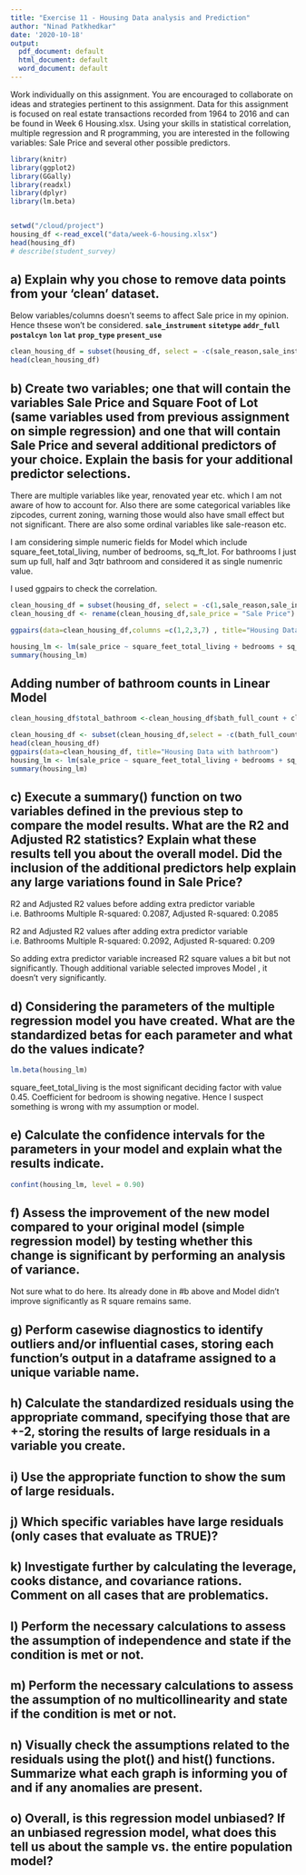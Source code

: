 ```yaml
---
title: "Exercise 11 - Housing Data analysis and Prediction"
author: "Ninad Patkhedkar"
date: '2020-10-18'
output:
  pdf_document: default
  html_document: default
  word_document: default
---
```


Work individually on this assignment. You are encouraged to collaborate on ideas and strategies pertinent to this assignment. Data for this assignment is focused on real estate transactions recorded from 1964 to 2016 and can be found in Week 6 Housing.xlsx. Using your skills in statistical correlation, multiple regression and R programming, you are interested in the following variables: Sale Price and several other possible predictors.

```r
library(knitr)
library(ggplot2)
library(GGally)
library(readxl)
library(dplyr)
library(lm.beta)


setwd("/cloud/project")
housing_df <-read_excel("data/week-6-housing.xlsx")
head(housing_df)
# describe(student_survey)
```
## a) Explain why you chose to remove data points from your ‘clean’ dataset.
Below variables/columns doesn't seems to affect Sale price in my opinion. Hence thsese won't be considered.
**`sale_instrument`**
**`sitetype`**
**`addr_full`**
**`postalcyn`**
**`lon`**
**`lat`**
**`prop_type`**
**`present_use`**

```r
clean_housing_df = subset(housing_df, select = -c(sale_reason,sale_instrument,sitetype,addr_full,postalctyn,lon,lat,prop_type,present_use) )
head(clean_housing_df)

```
## b) Create two variables; one that will contain the variables Sale Price and Square Foot of Lot (same variables used from previous assignment on simple regression) and one that will contain Sale Price and several additional predictors of your choice. Explain the basis for your additional predictor selections.

There are multiple variables like year, renovated year etc. which I am not aware of how to account for. Also there are some categorical variables like zipcodes, current zoning, warning those would also have small effect but not significant. There are also some ordinal variables like sale-reason etc.

I am considering simple numeric fields for Model which include square_feet_total_living, number of bedrooms, sq_ft_lot. For bathrooms I just sum up full, half and 3qtr bathroom and considered it as single numenric value. 

I used ggpairs to check the correlation.

```r
clean_housing_df = subset(housing_df, select = -c(1,sale_reason,sale_instrument,sale_warning,zip5,ctyname,sitetype,addr_full,postalctyn,lon,lat,building_grade,year_built,year_renovated,current_zoning,prop_type,present_use) )
clean_housing_df <- rename(clean_housing_df,sale_price = "Sale Price")

ggpairs(data=clean_housing_df,columns =c(1,2,3,7) , title="Housing Data")

housing_lm <- lm(sale_price ~ square_feet_total_living + bedrooms + sq_ft_lot,data=clean_housing_df)
summary(housing_lm)
```

## Adding number of bathroom counts in Linear Model

```r
clean_housing_df$total_bathroom <-clean_housing_df$bath_full_count + clean_housing_df$bath_half_count + clean_housing_df$bath_3qtr_count

clean_housing_df <- subset(clean_housing_df,select = -c(bath_full_count,bath_half_count,bath_3qtr_count))
head(clean_housing_df)
ggpairs(data=clean_housing_df, title="Housing Data with bathroom")
housing_lm <- lm(sale_price ~ square_feet_total_living + bedrooms + sq_ft_lot + total_bathroom ,data=clean_housing_df)
summary(housing_lm)
```


## c) Execute a summary() function on two variables defined in the previous step to compare the model results. What are the R2 and Adjusted R2 statistics? Explain what these results tell you about the overall model. Did the inclusion of the additional predictors help explain any large variations found in Sale Price?

R2 and Adjusted R2 values before adding extra predictor variable i.e. Bathrooms
Multiple R-squared:  0.2087,	Adjusted R-squared:  0.2085 

R2 and Adjusted R2 values after adding extra predictor variable i.e. Bathrooms
Multiple R-squared:  0.2092,	Adjusted R-squared:  0.209 

So adding extra predictor variable increased R2 square values a bit but not significantly. Though additional variable selected improves Model , it doesn't very significantly.

## d) Considering the parameters of the multiple regression model you have created. What are the standardized betas for each parameter and what do the values indicate?

```r
lm.beta(housing_lm)
```
square_feet_total_living is the most significant deciding factor with value 0.45. Coefficient for bedroom is showing negative. Hence I suspect something is wrong with my assumption or model.

## e) Calculate the confidence intervals for the parameters in your model and explain what the results indicate.

```r
confint(housing_lm, level = 0.90)
```

## f) Assess the improvement of the new model compared to your original model (simple regression model) by testing whether this change is significant by performing an analysis of variance.

Not sure what to do here. Its already done in #b above and Model didn't improve significantly as R square remains same.
    
## g) Perform casewise diagnostics to identify outliers and/or influential cases, storing each function's output in a dataframe assigned to a unique variable name.

## h) Calculate the standardized residuals using the appropriate command, specifying those that are +-2, storing the results of large residuals in a variable you create.

## i) Use the appropriate function to show the sum of large residuals.

## j) Which specific variables have large residuals (only cases that evaluate as TRUE)?

## k) Investigate further by calculating the leverage, cooks distance, and covariance rations. Comment on all cases that are problematics.

## l) Perform the necessary calculations to assess the assumption of independence and state if the condition is met or not.

## m) Perform the necessary calculations to assess the assumption of no multicollinearity and state if the condition is met or not.

## n) Visually check the assumptions related to the residuals using the plot() and hist() functions. Summarize what each graph is informing you of and if any anomalies are present.

## o) Overall, is this regression model unbiased? If an unbiased regression model, what does this tell us about the sample vs. the entire population model?
    

